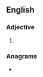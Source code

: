 ==English==

===Adjective===
{{head|en|adjective comparative form}}

# {{en-comparative of|feeble}}

===Anagrams===
* {{anagrams|en|Lefeber}}